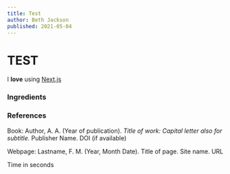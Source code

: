```yaml
---
title: Test
author: Beth Jackson
published: 2021-05-04
---
```


# TEST

I **love** using [Next.js](https://nextjs.org/)

### Ingredients

### References

Book:
Author, A. A. (Year of publication). _Title of work: Capital letter also for subtitle._ Publisher Name. DOI (if available)

Webpage:
Lastname, F. M. (Year, Month Date). Title of page. Site name. URL

Time in seconds

<Timer time={10} />

